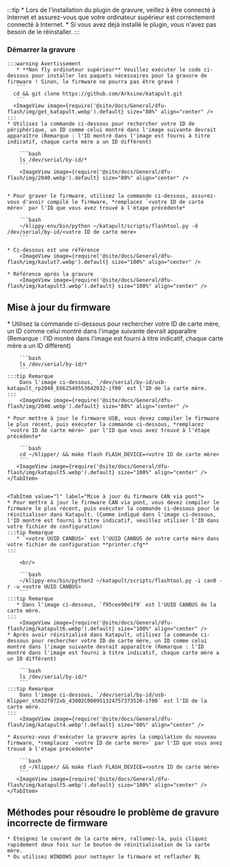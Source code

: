 :::tip
    * Lors de l'installation du plugin de gravure, veillez à être connecté à Internet et assurez-vous que votre ordinateur supérieur est correctement connecté à Internet.
    * Si vous avez déjà installé le plugin, vous n'avez pas besoin de le réinstaller.
:::

### Démarrer la gravure

    :::warning Avertissement
       * **Non fly ordinateur supérieur** Veuillez exécuter le code ci-dessous pour installer les paquets nécessaires pour la gravure de firmware ! Sinon, le firmware ne pourra pas être gravé !
       ```
      cd && git clone https://github.com/Arksine/katapult.git
       ```
      <ImageView image={require('@site/docs/General/dfu-flash/img/get_katapult.webp').default} size="80%" align="center" />
    :::
    * Utilisez la commande ci-dessous pour rechercher votre ID de périphérique, un ID comme celui montré dans l'image suivante devrait apparaître (Remarque : l'ID montré dans l'image est fourni à titre indicatif, chaque carte mère a un ID différent)

        ```bash
        ls /dev/serial/by-id/*
        ```
        <ImageView image={require('@site/docs/General/dfu-flash/img/2040.webp').default} size="80%" align="center" />


    * Pour graver le firmware, utilisez la commande ci-dessous, assurez-vous d'avoir compilé le firmware, *remplacez `<votre ID de carte mère>` par l'ID que vous avez trouvé à l'étape précédente*

        ```bash
        ~/klippy-env/bin/python ~/katapult/scripts/flashtool.py -d /dev/serial/by-id/<votre ID de carte mère>
        ```

    * Ci-dessous est une référence
        <ImageView image={require('@site/docs/General/dfu-flash/img/kaulut7.webp').default} size="100%" align="center" />

    * Référence après la gravure
        <ImageView image={require('@site/docs/General/dfu-flash/img/katapult3.webp').default} size="100%" align="center" />

## Mise à jour du firmware

<Tabs>
    <TabItem value="w" label="Mise à jour du firmware USB" default>
    * Utilisez la commande ci-dessous pour rechercher votre ID de carte mère, un ID comme celui montré dans l'image suivante devrait apparaître (Remarque : l'ID montré dans l'image est fourni à titre indicatif, chaque carte mère a un ID différent)

        ```bash
        ls /dev/serial/by-id/*
        ```
    :::tip Remarque
        Dans l'image ci-dessous, `/dev/serial/by-id/usb-katapult_rp2040_E662549553642032-if00` est l'ID de la carte mère.
    :::
        <ImageView image={require('@site/docs/General/dfu-flash/img/2040.webp').default} size="80%" align="center" />

    * Pour mettre à jour le firmware USB, vous devez compiler le firmware le plus récent, puis exécuter la commande ci-dessous, *remplacez `<votre ID de carte mère>` par l'ID que vous avez trouvé à l'étape précédente*

        ```bash
        cd ~/klipper/ && make flash FLASH_DEVICE=<votre ID de carte mère>
        ```
       <ImageView image={require('@site/docs/General/dfu-flash/img/katapult5.webp').default} size="100%" align="center" />
    </TabItem>


    <TabItem value="l" label="Mise à jour du firmware CAN via pont">
    * Pour mettre à jour le firmware CAN via pont, vous devez compiler le firmware le plus récent, puis exécuter la commande ci-dessous pour le réinitialiser dans Katapult. (Comme indiqué dans l'image ci-dessous, l'ID montré est fourni à titre indicatif, veuillez utiliser l'ID dans votre fichier de configuration)
    :::tip Remarque
       * `<votre UUID CANBUS>` est l'UUID CANBUS de votre carte mère dans votre fichier de configuration **printer.cfg**
    :::
        
        <br/>

        ```bash
        ~/klippy-env/bin/python3 ~/katapult/scripts/flashtool.py -i can0 -r -u <votre UUID CANBUS>
        ```
    :::tip Remarque
       * Dans l'image ci-dessous, `f95cee90e1f9` est l'UUID CANBUS de la carte mère.
    :::
        <ImageView image={require('@site/docs/General/dfu-flash/img/katapult6.webp').default} size="100%" align="center" />
    * Après avoir réinitialisé dans Katapult, utilisez la commande ci-dessous pour rechercher votre ID de carte mère, un ID comme celui montré dans l'image suivante devrait apparaître (Remarque : l'ID montré dans l'image est fourni à titre indicatif, chaque carte mère a un ID différent)

        ```bash
        ls /dev/serial/by-id/*
        ```
    :::tip Remarque
        Dans l'image ci-dessous, `/dev/serial/by-id/usb-Klipper_stm32f072xb_43002C000951324757373520-if00` est l'ID de la carte mère.
    :::
        <ImageView image={require('@site/docs/General/dfu-flash/img/katapult4.webp').default} size="80%" align="center" />

    * Assurez-vous d'exécuter la gravure après la compilation du nouveau firmware, *remplacez `<votre ID de carte mère>` par l'ID que vous avez trouvé à l'étape précédente*

        ```bash
        cd ~/klipper/ && make flash FLASH_DEVICE=<votre ID de carte mère>
        ```
       <ImageView image={require('@site/docs/General/dfu-flash/img/katapult5.webp').default} size="100%" align="center" />
    </TabItem>

</Tabs>

## Méthodes pour résoudre le problème de gravure incorrecte de firmware

    * Éteignez le courant de la carte mère, rallumez-la, puis cliquez rapidement deux fois sur le bouton de réinitialisation de la carte mère.
    * Ou utilisez WINDOWS pour nettoyer le firmware et reflasher BL
